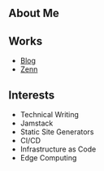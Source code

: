 
## About Me

<Bio />

## Works

- [Blog](https://blog.chick-p.work)
- [Zenn](https://zenn.dev/chick_p)

## Interests

- Technical Writing
- Jamstack
- Static Site Generators
- CI/CD
- Infrastructure as Code
- Edge Computing
